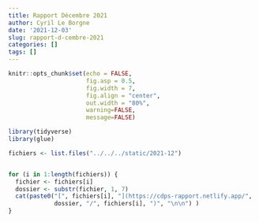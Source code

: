 ```yaml
---
title: Rapport Décembre 2021
author: Cyril Le Borgne
date: '2021-12-03'
slug: rapport-d-cembre-2021
categories: []
tags: []
---
```


```r
knitr::opts_chunk$set(echo = FALSE,
                      fig.asp = 0.5,
                      fig.width = 7,
                      fig.align = "center",
                      out.width = "80%",
                      warning=FALSE, 
                      message=FALSE)

```

```r
library(tidyverse)
library(glue)
```

```r

fichiers <- list.files("../../../static/2021-12")


for (i in 1:length(fichiers)) {
  fichier <- fichiers[i]
  dossier <- substr(fichier, 1, 7)
  cat(paste0("[", fichiers[i], "](https://cdps-rapport.netlify.app/",
             dossier, "/", fichiers[i], ")", "\n\n") )
}
```